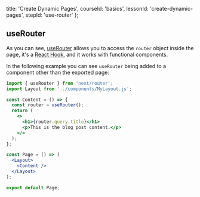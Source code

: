 
  title: 'Create Dynamic Pages',
  courseId: 'basics',
  lessonId: 'create-dynamic-pages',
  stepId: 'use-router'
};

## useRouter

As you can see, [useRouter](https://nextjs.org/docs/api-reference/next/router#userouter) allows you to access the `router` object inside the page, it's a [React Hook](https://reactjs.org/docs/hooks-intro.html), and it works with functional components.

In the following example you can see `useRouter` being added to a component other than the exported page:

```jsx
import { useRouter } from 'next/router';
import Layout from '../components/MyLayout.js';

const Content = () => {
  const router = useRouter();
  return (
    <>
      <h1>{router.query.title}</h1>
      <p>This is the blog post content.</p>
    </>
  );
};

const Page = () => (
  <Layout>
    <Content />
  </Layout>
);

export default Page;
```

